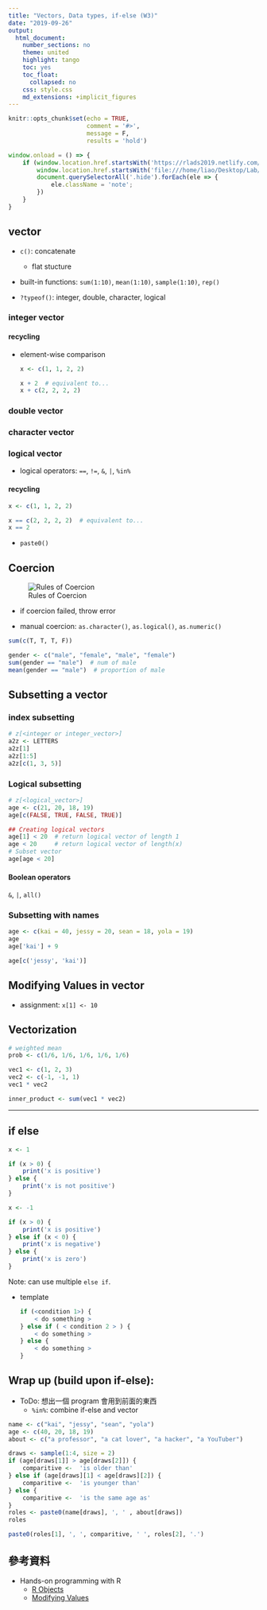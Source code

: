```yaml
---
title: "Vectors, Data types, if-else (W3)"
date: "2019-09-26"
output:
  html_document:
    number_sections: no
    theme: united
    highlight: tango
    toc: yes
    toc_float:
      collapsed: no
    css: style.css
    md_extensions: +implicit_figures
---
```


```r
knitr::opts_chunk$set(echo = TRUE,
                      comment = '#>',
                      message = F,
                      results = 'hold')
```


```js
window.onload = () => {
    if (window.location.href.startsWith('https://rlads2019.netlify.com/lab/') ||
        window.location.href.startsWith('file:///home/liao/Desktop/Lab/')) {
        document.querySelectorAll('.hide').forEach(ele => {
            ele.className = 'note';
        })
    }
}
```

## vector

- `c()`: concatenate
  - flat stucture

- built-in functions: `sum(1:10)`, `mean(1:10)`, `sample(1:10)`, `rep()`

- `?typeof()`: integer, double, character, logical

### integer vector

#### recycling

- element-wise comparison

    ```r
    x <- c(1, 1, 2, 2)
    
    x + 2  # equivalent to...
    x + c(2, 2, 2, 2)
    ```

### double vector

### character vector

### logical vector

- logical operators: `==`, `!=`, `&`, `|`, `%in%`

#### recycling

```r
x <- c(1, 1, 2, 2)

x == c(2, 2, 2, 2)  # equivalent to...
x == 2
```

- `paste0()`

## Coercion

![Rules of Coercion](https://rstudio-education.github.io/hopr/images/hopr_0301.png){.half}

- if coercion failed, throw error

- manual coercion: `as.character()`, `as.logical()`, `as.numeric()`

```r
sum(c(T, T, T, F))

gender <- c("male", "female", "male", "female")
sum(gender == "male")  # num of male
mean(gender == "male")  # proportion of male
```

## Subsetting a vector

### index subsetting

```r
# z[<integer or integer_vector>]
a2z <- LETTERS
a2z[1]
a2z[1:5]
a2z[c(1, 3, 5)]
```

### Logical subsetting

```r
# z[<logical_vector>]
age <- c(21, 20, 18, 19)
age[c(FALSE, TRUE, FALSE, TRUE)]

## Creating logical vectors
age[1] < 20  # return logical vector of length 1
age < 20     # return logical vector of length(x)
# Subset vector
age[age < 20]
```

#### Boolean operators

`&`, `|`, `all()`



### Subsetting with names

```r
age <- c(kai = 40, jessy = 20, sean = 18, yola = 19)
age
age['kai'] + 9

age[c('jessy', 'kai')]
```



## Modifying Values in vector

- assignment: `x[1] <- 10`


## Vectorization

```r
# weighted mean
prob <- c(1/6, 1/6, 1/6, 1/6, 1/6)
```


```r
vec1 <- c(1, 2, 3)
vec2 <- c(-1, -1, 1)
vec1 * vec2

inner_product <- sum(vec1 * vec2)
```

-----------
<!-- 
Conceptually new topic:
Add if-else concept and then wrap up
-->

## if else 

```r
x <- 1

if (x > 0) {
    print('x is positive')
} else {
    print('x is not positive')
}
```
      
```r
x <- -1

if (x > 0) {
    print('x is positive')
} else if (x < 0) {
    print('x is negative')
} else {
    print('x is zero')
}
```  
Note: can use multiple `else if`.
      
- template

    ```r
    if (<condition 1>) {
        < do something >
    } else if ( < condition 2 > ) {
        < do something >
    } else {
        < do something >
    }
    ```


## Wrap up (build upon if-else):

- ToDo: 想出一個 program 會用到前面的東西
  - `%in%`: combine if-else and vector


```r
name <- c("kai", "jessy", "sean", "yola")
age <- c(40, 20, 18, 19)
about <- c("a professor", "a cat lover", "a hacker", "a YouTuber")

draws <- sample(1:4, size = 2)
if (age[draws[1]] > age[draws[2]]) {
    comparitive <-  'is older than'
} else if (age[draws][1] < age[draws][2]) {
    comparitive <-  'is younger than'
} else {
    comparitive <-  'is the same age as'
}
roles <- paste0(name[draws], ', ' , about[draws])
roles

paste0(roles[1], ', ', comparitive, ' ', roles[2], '.')
```


## 參考資料

- Hands-on programming with R
  - [R Objects](https://rstudio-education.github.io/hopr/r-objects.html)
  - [Modifying Values](https://rstudio-education.github.io/hopr/modify.html)
